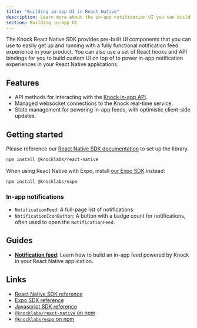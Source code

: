 ```yaml
---
title: "Building in-app UI in React Native"
description: Learn more about the in-app notification UI you can build in your React Native application with Knock.
section: Building in-app UI
---
```


The Knock React Native SDK provides pre-built UI components that you can use to easily get up and running with a fully functional notification feed experience in your product. You can also use a set of React hooks and API bindings for you to build custom UI on top of to power in-app notification experiences in your React Native applications.

## Features

- API methods for interacting with the [Knock in-app API](/in-app-ui/api-overview).
- Managed websocket connections to the Knock real-time service.
- State management for powering in-app feeds, with optimistic client-side updates.

## Getting started

Please reference our [React Native SDK documentation](/sdks/react-native/quick-start) to set up the library.

```bash
npm install @knocklabs/react-native
```

When using React Native with Expo, install [our Expo SDK](/sdks/expo/overview) instead:

```bash
npm install @knocklabs/expo
```

### In-app notifications

- `NotificationFeed`: A full-page list of notifications.
- `NotificationIconButton`: A button with a badge count for notifications, often used to open the `NotificationFeed`.

## Guides

- [**Notification feed**](/in-app-ui/react-native/notification-feeds): Learn how to build an in-app feed powered by Knock in your React Native application.

## Links

- [React Native SDK reference](/sdks/react-native/reference)
- [Expo SDK reference](/sdks/expo/reference)
- [Javascript SDK reference](/sdks/javascript/reference)
- [`@knocklabs/react-native` on npm](https://www.npmjs.com/package/@knocklabs/react-native)
- [`@knocklabs/expo` on npm](https://www.npmjs.com/package/@knocklabs/expo)
